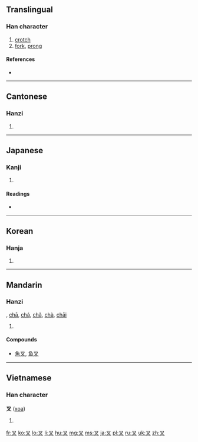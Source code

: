 ==Translingual==

===Han character===
{{Han char|rn=29|rad=又|as=01|sn=3|four=1740<sub>0</sub>|canj=水戈 (EI), X水戈 (XEI)|ids=⿴[[又]][[丶]]}}

# [[crotch]]
# [[fork]], [[prong]]

====References====
* {{Han ref|kx=0165.010|dkj=03116|dj=0374.150|hdz=10390.020|uh=53C9|ud=21449|bh=A465|bd=42085}}

----

==Cantonese==

===Hanzi===
{{yue-hanzi|jyut=|y=cha1}}

# {{defn|lang=yue|sort=又01}}

----

==Japanese==

===Kanji===
{{ja-kanji|grade=n|rs=又01}}

# {{defn|lang=ja|sort=又01}}

====Readings====
* {{ja-readings|on=[[さ]] (sa), [[しゃ]] (sha), [[さい]] (sai)|kun=[[また]] (mata)}}

----

==Korean==

===Hanja===
{{ko-hanja|hangeul=[[차]]|eumhun=깍지 낄 차, 갈래 차|rv=cha|mr=ch'a}}

# {{defn|lang=ko|sort=又01}}

----

==Mandarin==

===Hanzi===
{{cmn-hanzi|pin=[[cha]] ([[cha5]])|wg=ch'a<sup>5</sup>}}, [[chā]], [[chá]], [[chǎ]], [[chà]], [[chāi]]

# {{defn|lang=cmn|sort=又01}}

====Compounds====
* [[魚叉]], [[鱼叉]]

----

==Vietnamese==

===Han character===
'''叉''' ([[xoa]])

# {{defn|vi}}

[[fr:叉]]
[[ko:叉]]
[[lo:叉]]
[[li:叉]]
[[hu:叉]]
[[mg:叉]]
[[ms:叉]]
[[ja:叉]]
[[pl:叉]]
[[ru:叉]]
[[uk:叉]]
[[zh:叉]]